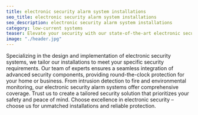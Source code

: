 ```yaml
---
title: electronic security alarm system installations
seo_title: electronic security alarm system installations
seo_description: electronic security alarm system installations
category: low-current systems
teaser: Elevate your security with our state-of-the-art electronic security alarm system installations. Our company is committed to fortifying your premises through cutting-edge technology and customized solutions. 
image: "./header.jpg"
---
```

<p>
Specializing in the design and implementation of electronic security systems, we tailor our installations to meet your specific security requirements. Our team of experts ensures a seamless integration of advanced security components, providing round-the-clock protection for your home or business. From intrusion detection to fire and environmental monitoring, our electronic security alarm systems offer comprehensive coverage. Trust us to create a tailored security solution that prioritizes your safety and peace of mind. Choose excellence in electronic security – choose us for unmatched installations and reliable protection.
</p>